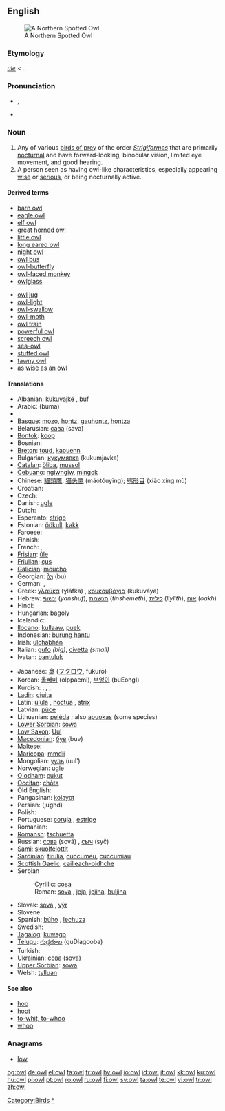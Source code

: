 {{see|Owl}}
{{wikipedia}}
==English==
[[Image:Northern Spotted Owl.USFWS-thumb.jpg|thumb|right|A Northern Spotted Owl]]

===Etymology===
{{OE.}} ''[[ule|ūle]]'' < {{Ger.}}.

===Pronunciation===
* {{IPA|/aʊl/}}, {{SAMPA|/aUl/}}
* {{audio|en-us-owl.ogg|Audio (US)}}
*: {{rhymes|aʊl}}

===Noun===
{{en-noun}}

# Any of various [[bird of prey|birds of prey]] of the order ''[[Strigiformes]]'' that are primarily [[nocturnal]] and have forward-looking, binocular vision, limited eye movement, and good hearing.
# A person seen as having owl-like characteristics, especially appearing [[wise]] or [[serious]], or being nocturnally active.

====Derived terms====
{{rel-top|terms derived from "owl"}}
* [[barn owl]]
* [[eagle owl]]
* [[elf owl]]
* [[great horned owl]]
* [[little owl]]
* [[long eared owl]]
* [[night owl]]
* [[owl bus]]
* [[owl-butterfly]]
* [[owl-faced monkey]]
* [[owlglass]]
{{rel-mid}}
* [[owl jug]]
* [[owl-light]]
* [[owl-swallow]]
* [[owl-moth]]
* [[owl train]]
* [[powerful owl]]
* [[screech owl]]
* [[sea-owl]]
* [[stuffed owl]]
* [[tawny owl]]
* [[as wise as an owl]]
{{rel-bottom}}

====Translations====
{{trans-top|a bird}}
* Albanian: [[kukuvajkë]] {{f}}, [[buf]] {{m}}
* Arabic: {{Arab|[[بومة]]}} (búma) {{f}}
* {{trreq|Armenian}}
* [[Basque]]: [[mozo]], [[hontz]], [[gauhontz]], [[hontza]]
* Belarusian: [[сава]] (sava) {{f}}
* [[Bontok]]: [[koop]]
* Bosnian: {{t-|bs|sova|f}}
* [[Breton]]: [[toud]], [[kaouenn]]
* Bulgarian: [[кукумявка]] (kukumjavka)
* [[Catalan]]: [[òliba]], [[mussol]]
* [[Cebuano]]: [[ngiwngiw]], [[mingok]]
* Chinese: [[貓頭鷹]], [[猫头鹰]] (māotóuyīng); [[鸮形目]] (xiāo xíng mù)
* Croatian: {{t+|hr|sova|f}}
* Czech: {{t-|cs|sova|f}}
* Danish: [[ugle]]
* Dutch: {{t+|nl|uil|m}}
* Esperanto: [[strigo]]
* Estonian: [[öökull]], [[kakk]]
* Faroese: {{t-|fo|ugla|xs=Faroese}}
* Finnish: {{t+|fi|pöllö}}
* French: {{t+|fr|hibou|m}}, {{t+|fr|chouette|f}}
* [[Frisian]]: [[ûle]]
* [[Friulian]]: [[çus]]
* [[Galician]]: [[moucho]] {{m}}
* Georgian: [[ბუ]] (bu)
* German: {{t+|de|Eule|f}}, {{t+|de|Uhu|m}}
* Greek: [[γλαύκα]] (ɣláfka) {{f}}, [[κουκουβάγια]] (kukuváya) {{f}}
* Hebrew: [[ינשוף]] (''yanshuf''), [[תנשמת]] (''tinshemeth''), [[לילית]] (''liylith''), [[אוח]] (''oakh'')
* Hindi: {{t-|hi|उल्लू|sc=Deva|xs=Hindi}}
* Hungarian: [[bagoly]]
* Icelandic: {{t+|is|ugla}}
* [[Ilocano]]: [[kullaaw]], [[puek]]
* Indonesian: [[burung hantu]]
* Irish: [[ulchabhán]]
* Italian: [[gufo]] {{m}} ''(big)'', [[civetta]] {{f}} ''(small)''
* Ivatan: [[bantuluk]]
{{trans-mid}}
* Japanese: [[梟]] ([[フクロウ]], fukurō)
* Korean: [[올빼미]] (olppaemi), [[부엉이]] (buEongI)
* Kurdish: {{t|ku|kund}}, {{t+|ku|bu}}, {{t|ku|pû}}, {{t|ku|pepûk}}
* [[Ladin]]: [[ciuita]]
* Latin: [[ulula]] {{f}}, [[noctua]] {{f}}, [[strix]] {{f}}
* Latvian: [[pūce]]
* Lithuanian: [[pelėda]] {{f}}; also [[apuokas]] {{m}} (some species)
* [[Lower Sorbian]]: [[sowa]]
* [[Low Saxon]]: [[Uul]] {{f}}
* [[Macedonian]]: [[був]] (buv)
* Maltese: {{t-|mt|kokka|xs=Maltese}}
* [[Maricopa]]: [[mmdii]]
* Mongolian: [[ууль]] (uul’)
* Norwegian: [[ugle]]
* [[O'odham]]: [[cukut]]
* [[Occitan]]: [[chòta]]
* Old English: {{t-|ang|ule|alt=ūle|xs=Old English}}
* Pangasinan: [[kolayot]]
* Persian: {{FAchar|[[جغد]]}} (jughd)
* Polish: {{t+|pl|sowa|f}}
* Portuguese: [[coruja]] {{f}}, [[estrige]] {{f}}
* Romanian: {{t+|ro|bufniţă}}
* [[Romansh]]: [[tschuetta]]
* Russian: [[сова]] (sová) {{f}}, [[сыч]] (syč) {{m}}
* [[Sami]]: [[skuolfelottit]]
* [[Sardinian]]: [[tirulia]], [[cuccumeu]], [[cuccumiau]]
* [[Scottish Gaelic]]: [[cailleach-oidhche]] {{f}}
* Serbian
*: Cyrillic: [[сова#Serbian|сова]] {{f}}
*: Roman: [[sova#Serbian|sova]] {{f}}, [[jeja]], [[jejina]], [[buljina]]
* Slovak: [[sova#Slovak|sova]] {{f}}, [[výr#Slovak|výr]] {{m}}
* Slovene: {{t+|sl|sova|f}}
* Spanish: [[búho]] {{m}}, [[lechuza]] {{f}}
* Swedish: {{t+|sv|uggla}}
* [[Tagalog]]: [[kuwago]]
* [[Telugu]]: [[గుడ్లగూబ]] (guDlagooba)
* Turkish: {{t+|tr|baykuş}}
* Ukrainian: [[сова]] ([[sova]]) {{f}}
* [[Upper Sorbian]]: [[sowa]]
* Welsh: [[tylluan]]
{{trans-bottom}}

====See also====
* [[hoo]]
* [[hoot]]
* [[to-whit, to-whoo]]
* [[whoo]]

===Anagrams===
* [[low]]

[[Category:Birds]]
[[Category:Owls|*]]

[[bg:owl]]
[[de:owl]]
[[el:owl]]
[[fa:owl]]
[[fr:owl]]
[[hy:owl]]
[[io:owl]]
[[id:owl]]
[[it:owl]]
[[kk:owl]]
[[ku:owl]]
[[hu:owl]]
[[pl:owl]]
[[pt:owl]]
[[ro:owl]]
[[ru:owl]]
[[fi:owl]]
[[sv:owl]]
[[ta:owl]]
[[te:owl]]
[[vi:owl]]
[[tr:owl]]
[[zh:owl]]
